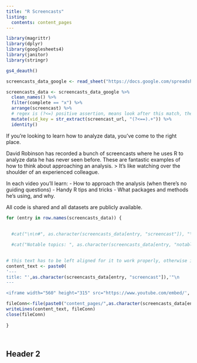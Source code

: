 ```yaml
---
title: "R Screencasts"
listing:
  contents: content_pages
---
```



```r
library(magrittr)
library(dplyr)
library(googlesheets4)
library(janitor)
library(stringr)

gs4_deauth()

screencasts_data_google <- read_sheet("https://docs.google.com/spreadsheets/d/1pjj_G9ncJZPGTYPkR1BYwzA6bhJoeTfY2fJeGKSbOKM/edit#gid=444382177", sheet = "Summary")

screencasts_data <- screencasts_data_google %>% 
  clean_names() %>% 
  filter(complete == "x") %>% 
  arrange(screencast) %>% 
  # regex is (?<=) positive assertion, means look after this match, then the additional = is the things to match,and .+ is all characters except whitespace 
  mutate(vid_key = str_extract(screencast_url, "(?<==).+")) %>% 
  identity()

```


If you're looking to learn how to analyze data, you've come to the right place. 

David Robinson has recorded a bunch of screencasts where he uses R to analyze data he has never seen before. These are fantastic examples of how to think about approaching an analysis. 
> It's like watching over the shoulder of an experienced colleague. 

In each video you'll learn:
- How to approach the analysis  (when there's no guiding questions)
- Handy R tips and tricks
- What packages and methods he's using, and why. 

All code is shared and all datasets are publicly available. 

```r

for (entry in row.names(screencasts_data)) {
  
  
  #cat("\n\n#", as.character(screencasts_data[entry, "screencast"]), "\n\n")

  #cat("Notable topics: ", as.character(screencasts_data[entry, "notable_topics"]), "\n\n")
  

# this text has to be left aligned for it to work properly, otherwise it gets tabbed and is not recognised as a yaml header
content_text <- paste0(
'---
title: "',as.character(screencasts_data[entry, "screencast"]),'"\n
---

<iframe width="560" height="315" src="https://www.youtube.com/embed/', as.character(screencasts_data[entry, "vid_key"]),'" title="YouTube video player" frameborder="0" allow="accelerometer; autoplay; clipboard-write; encrypted-media; gyroscope; picture-in-picture" allowfullscreen></iframe>')

fileConn<-file(paste0("content_pages/",as.character(screencasts_data[entry, "screencast"]),".qmd"))
writeLines(content_text, fileConn)
close(fileConn)
  
}




```

## Header 2
